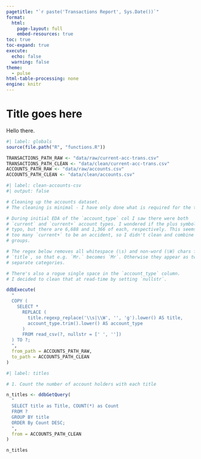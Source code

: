 ```yaml
---
pagetitle: "`r paste('Transactions Report', Sys.Date())`"
format: 
  html:
    page-layout: full
    embed-resources: true
toc: true
toc-expand: true
execute:
  echo: false
  warning: false
theme:
  - pulse
html-table-processing: none
engine: knitr
---
```


# Title goes here

Hello there.

```r
#| label: globals
source(file.path("R", "functions.R"))

TRANSACTIONS_PATH_RAW <- "data/raw/current-acc-trans.csv"
TRANSACTIONS_PATH_CLEAN <- "data/clean/current-acc-trans.csv"
ACCOUNTS_PATH_RAW <- "data/raw/accounts.csv"
ACCOUNTS_PATH_CLEAN <- "data/clean/accounts.csv"
```

```r
#| label: clean-accounts-csv
#| output: false

# Cleaning up the accounts dataset.
# The cleaning is minimal - I have only done what is required for the tasks.

# During initial EDA of the `account_type` col I saw there were both
# `current` and `current+` account types. I wondered if the plus symbol was a
# typo, but there are 6,688 and 1,366 of each, respectively. This seems like
# too many `current+` to be an accident, so I didn't clean and combine the two
# groups.

# The regex below removes all whitespace (\s) and non-word (\W) chars from
# `title`, so that e.g. `Mr.` becomes `Mr`. Otherwise they appear as two
# separate categories.

# There's also a rogue single space in the `account_type` column.
# I decided to clean that at read-time by setting `nullstr`.

ddbExecute(
  "
  COPY (
    SELECT *
      REPLACE (
        title.regexp_replace('\\s|\\W', '', 'g').lower() AS title,
        account_type.trim().lower() AS account_type
      )
      FROM read_csv(?, nullstr = [' ', ''])
  ) TO ?;
  ",
  from_path = ACCOUNTS_PATH_RAW,
  to_path = ACCOUNTS_PATH_CLEAN
)
```

```r
#| label: titles

# 1. Count the number of account holders with each title

n_titles <- ddbGetQuery(
  "
  SELECT title as Title, COUNT(*) as Count
  FROM ?
  GROUP BY title
  ORDER By Count DESC;
  ",
  from = ACCOUNTS_PATH_CLEAN
)

n_titles
```